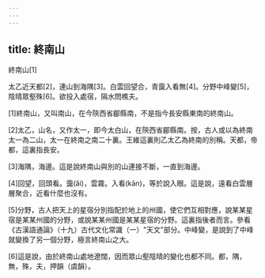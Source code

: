 ```yaml
---
---
---
```

title: 終南山
---




終南山[1]

太乙近天都[2]，連山到海隅[3]。白雲回望合，青靄入看無[4]。分野中峰變[5]，陰晴眾壑殊[6]。欲投入處宿，隔水問樵夫。

[1]終南山，又叫南山，在今陝西省郿縣南，不是指今長安縣東南的終南山。

[2]太乙，山名，又作太一，即今太白山，在陝西省郿縣南。按，古人或以為終南太一為二山，太一在終南之南二十裏。王維這裏則乙太乙為終南的別稱。天都，帝都，這裏指長安。

[3]海隅，海邊。這是說終南山與別的山連接不斷，一直到海邊。

[4]回望，回頭看。靄(ǎi)，雲霧。入看(kān)，等於說入眼。這是說，遠看白雲層層聚合，近看什麼也沒有。

[5]分野，古人把天上的星宿分別指配於地上的州國，使它們互相對應，說某某星宿是某某州國的分野，或說某某州國是某某星宿的分野。這裏指後者而言。參看《古漢語通論》（十九）古代文化常識（一）"天文"部分。中峰變，是說到了中峰就變換了另一個分野，極言終南山之大。

[6]這是說，由於終南山處地遼闊，因而眾山壑陰晴的變化也都不同。都，隅，無，殊，夫，押韻（虞韻）。